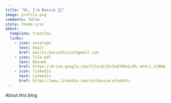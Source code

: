 ```yaml
---
title: "Hi, I'm Bassim 👋🏾"
image: profile.png
comments: false
style: theme.scss
about:
  template: trestles
  links:
    - icon: envelope
      text: Email
      href: mailto:bassimfaizal@gmail.com
    - icon: file-pdf
      text: Resume
      href: https://drive.google.com/file/d/19rDx6IRKuLLMs-mYUr1_slNbNxkBhzP0/view?usp=sharing
    - icon: linkedin
      text: Linkedin
      href: https://www.linkedin.com/in/bassim-eledath/
---
```


About this blog
